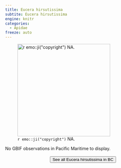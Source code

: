 ```yaml
---
title: Eucera hirsutissima
subtite: Eucera hirsutissima
engine: knitr
categories:
  - Apidae
freeze: auto
---
```

![`r emo::ji("copyright")` NA.](/files/no_bee.png){height=300}



No GBIF observations in Pacific Maritime to display.
<br><br>
<center>


<a href="NA"><button type="button" class="btn btn-secondary">See all Eucera hirsutissima in BC <i class="fa-solid fa-arrow-up-right-from-square"></i> </button></a>
</center>
